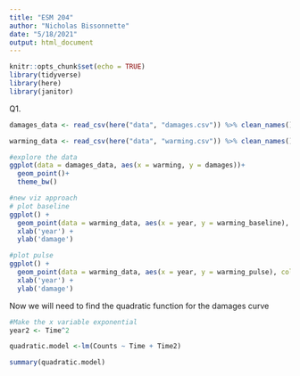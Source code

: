 ```yaml
---
title: "ESM 204"
author: "Nicholas Bissonnette"
date: "5/18/2021"
output: html_document
---
```


```r
knitr::opts_chunk$set(echo = TRUE)
library(tidyverse)
library(here)
library(janitor)
```

Q1.
```r
damages_data <- read_csv(here("data", "damages.csv")) %>% clean_names()

warming_data <- read_csv(here("data", "warming.csv")) %>% clean_names()

#explore the data
ggplot(data = damages_data, aes(x = warming, y = damages))+
  geom_point()+
  theme_bw()


```

```r
#new viz approach
# plot baseline
ggplot() + 
  geom_point(data = warming_data, aes(x = year, y = warming_baseline), color = "red")+
  xlab('year') +
  ylab('damage')

#plot pulse
ggplot() + 
  geom_point(data = warming_data, aes(x = year, y = warming_pulse), color = "blue") +
  xlab('year') +
  ylab('damage')
```
Now we will need to find the quadratic function for the damages curve

```r
#Make the x variable exponential 
year2 <- Time^2

quadratic.model <-lm(Counts ~ Time + Time2)

summary(quadratic.model)
```

